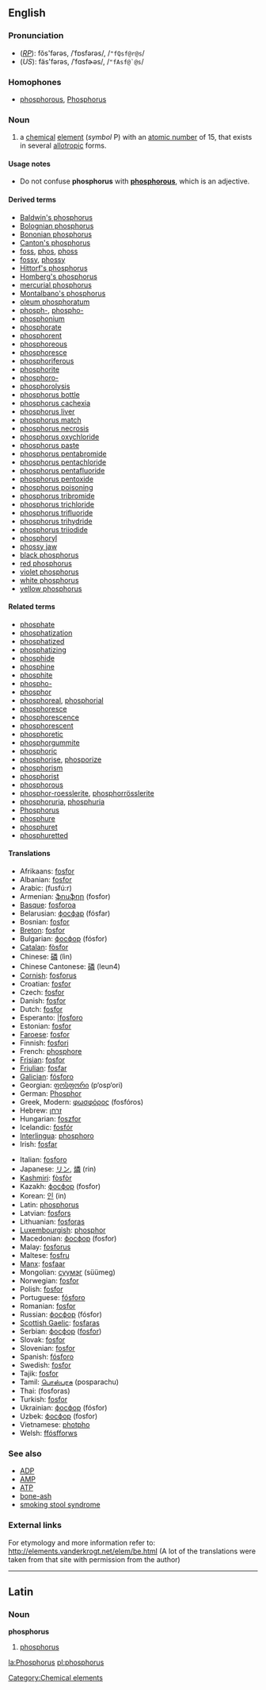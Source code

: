 {{See|Phosphorus}}
==English==
{{elements|P|silicon|Si|sulfur|S}}
===Pronunciation===
*(''[[RP]]''): fŏs'fərəs, /ˈfɒsfərəs/, /<tt>"fQsf@r@s</tt>/
*(''US''): fäs'fərəs, /ˈfɑsfɚəs/, /<tt>"fAsf@`@s</tt>/

===Homophones===
*[[phosphorous]], [[Phosphorus]]

=== Noun ===
{{en-noun-unc}}
{{wikipedia}}

#{{chemistry}} a [[chemical]] [[element]] (''symbol'' P) with an [[atomic number]] of 15, that exists in several [[allotropic]] forms.

====Usage notes====
*Do not confuse '''phosphorus''' with '''[[phosphorous]]''', which is an adjective.

====Derived terms====
*[[Baldwin's phosphorus]]
*[[Bolognian phosphorus]]
*[[Bononian phosphorus]]
*[[Canton's phosphorus]]
*[[foss]], [[phos]], [[phoss]]
*[[fossy]], [[phossy]]
*[[Hittorf's phosphorus]]
*[[Homberg's phosphorus]]
*[[mercurial phosphorus]]
*[[Montalbano's phosphorus]]
*[[oleum phosphoratum]]
*[[phosph-]], [[phospho-]]
*[[phosphonium]]
*[[phosphorate]]
*[[phosphorent]]
*[[phosphoreous]]
*[[phosphoresce]]
*[[phosphoriferous]]
*[[phosphorite]]
*[[phosphoro-]]
*[[phosphorolysis]]
*[[phosphorus bottle]]
*[[phosphorus cachexia]]
*[[phosphorus liver]]
*[[phosphorus match]]
*[[phosphorus necrosis]]
*[[phosphorus oxychloride]]
*[[phosphorus paste]]
*[[phosphorus pentabromide]]
*[[phosphorus pentachloride]]
*[[phosphorus pentafluoride]]
*[[phosphorus pentoxide]]
*[[phosphorus poisoning]]
*[[phosphorus tribromide]]
*[[phosphorus trichloride]]
*[[phosphorus trifluoride]]
*[[phosphorus trihydride]]
*[[phosphorus triiodide]]
*[[phosphoryl]]
*[[phossy jaw]]
*[[black phosphorus]]
*[[red phosphorus]]
*[[violet phosphorus]]
*[[white phosphorus]]
*[[yellow phosphorus]]

====Related terms====
*[[phosphate]]
*[[phosphatization]]
*[[phosphatized]]
*[[phosphatizing]]
*[[phosphide]]
*[[phosphine]]
*[[phosphite]]
*[[phospho-]]
*[[phosphor]]
*[[phosphoreal]], [[phosphorial]]
*[[phosphoresce]]
*[[phosphorescence]]
*[[phosphorescent]]
*[[phosphoretic]]
*[[phosphorgummite]]
*[[phosphoric]]
*[[phosphorise]], [[phosporize]]
*[[phosphorism]]
*[[phosphorist]]
*[[phosphorous]]
*[[phosphor-roesslerite]], [[phosphorrösslerite]]
*[[phosphoruria]], [[phosphuria]]
*[[Phosphorus]]<!--in Greek mythology-->
*[[phosphure]]
*[[phosphuret]]
*[[phosphuretted]]

====Translations====
{{top}}
*Afrikaans: [[fosfor#Afrikaans|fosfor]]
*Albanian: [[fosfor#Albanian|fosfor]]
*Arabic: {{ARchar|[[فوسفور]]}} (fusfú:r) {{m}}
*Armenian: [[ֆոսֆոր]] (fosfor)
*[[Basque]]: [[fosforoa]]
*Belarusian: [[фосфар]] (fósfar) {{m}}
*Bosnian: [[fosfor#Bosnian|fosfor]]
*[[Breton]]: [[fosfor#Breton|fosfor]] {{m}}
*Bulgarian: [[фосфор]] (fósfor) {{m}}
*[[Catalan]]: [[fòsfor]]
*Chinese: [[磷]] (lìn)
*Chinese Cantonese: [[磷]] (leun4)
*[[Cornish]]: [[fosforus]]
*Croatian: [[fosfor#Croatian|fosfor]] {{m}}
*Czech: [[fosfor#Czech|fosfor]] {{m}}
*Danish: [[fosfor#Danish|fosfor]]
*Dutch: [[fosfor#Dutch|fosfor]] {{n}}
*Esperanto: [[fosforo#Esperanto||fosforo]]
*Estonian: [[fosfor#Estonian|fosfor]]
*[[Faroese]]: [[fosfor#Faroese|fosfor]]
*Finnish: [[fosfori]]
*French: [[phosphore]] {{m}}
*[[Frisian]]: [[fosfor#Frisian|fosfor]]
*[[Friulian]]: [[fosfar]]
*[[Galician]]: [[fósforo]]
*Georgian: [[ფოსფორი]] (p‘osp‘ori)
*German: [[Phosphor]] {{m}}
*Greek, Modern: [[φωσφόρος]] (fosfóros) {{m}}
*Hebrew: [[זרחן]] {{Unicode|(zarḥan)}}
*Hungarian: [[foszfor]]
*Icelandic: [[fosfór]]
*[[Interlingua]]: [[phosphoro]]
*Irish: [[fosfar]]
{{mid}}
*Italian: [[fosforo#Italian|fosforo]] {{m}}
*Japanese: [[リン]], [[燐]] (rin)
*[[Kashmiri]]: [[fòsfòr]]
*Kazakh: [[фосфор]] (fosfor)
*Korean: [[인]] (in)
*Latin: [[phosphorus#Latin|phosphorus]] {{m}}
*Latvian: [[fosfors]]
*Lithuanian: [[fosforas]]
*[[Luxembourgish]]: [[phosphor]]
*Macedonian: [[фосфор]] (fosfor) {{m}}
*Malay: [[fosforus]]
*Maltese: [[fosfru]]
*[[Manx]]: [[fosfaar]]
*Mongolian: [[сүүмэг]] (süümeg)
*Norwegian: [[fosfor#Norwegian|fosfor]]
*Polish: [[fosfor#Polish|fosfor]] {{m}}
*Portuguese: [[fósforo]] {{m}}
*Romanian: [[fosfor#Romanian|fosfor]] {{n}}
*Russian: [[фосфор]] (fósfor) {{m}}
*[[Scottish Gaelic]]: [[fosfaras]]
*Serbian: [[фосфор]] ([[fosfor#Serbian|fosfor]]) {{m}}
*Slovak: [[fosfor#Slovak|fosfor]] {{m}}
*Slovenian: [[fosfor#Slovenian|fosfor]]
*Spanish: [[fósforo]] {{m}}
*Swedish: [[fosfor#Swedish|fosfor]]
*Tajik: [[fosfor#Tajik|fosfor]]
*Tamil: [[பொஸ்பரசு]] (posparachu)
*Thai: {{THchar|[[ฟอสฟอรัส]]}} (fosforas)
*Turkish: [[fosfor#Turkish|fosfor]]
*Ukrainian: [[фосфор]] (fósfor) {{m}}
*Uzbek: [[фосфор]] (fosfor)
*Vietnamese: [[photpho]]
*Welsh: [[ffósfforws]]
{{bottom}}

===See also===
*[[ADP]]
*[[AMP]]
*[[ATP]]
*[[bone-ash]]
*[[smoking stool syndrome]]

===External links===
For etymology and more information refer to:
http://elements.vanderkrogt.net/elem/be.html
(A lot of the translations were taken from that site with permission from the author)

----
==Latin==
===Noun===
'''phosphorus''' {{m}}

#[[phosphorus#English|phosphorus]]

[[Category:Chemical elements]]

[[la:Phosphorus]]
[[pl:phosphorus]]